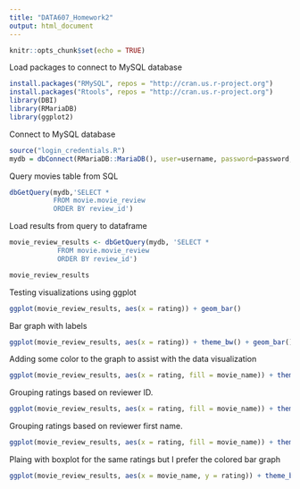 ---
title: "DATA607_Homework2"
output: html_document 
--- 

```{r setup, include=FALSE}
knitr::opts_chunk$set(echo = TRUE)
```


Load packages to connect to MySQL database
```{r}
install.packages("RMySQL", repos = "http://cran.us.r-project.org")
install.packages("Rtools", repos = "http://cran.us.r-project.org")
library(DBI)
library(RMariaDB)
library(ggplot2)
```


Connect to MySQL database
```{r}
source("login_credentials.R")
mydb = dbConnect(RMariaDB::MariaDB(), user=username, password=password, dbname='movie',host='localhost')
```


Query movies table from SQL
```{r}
dbGetQuery(mydb,'SELECT *
           FROM movie.movie_review
           ORDER BY review_id') 
```


Load results from query to dataframe 
```{r}
movie_review_results <- dbGetQuery(mydb, 'SELECT * 
            FROM movie.movie_review
            ORDER BY review_id')

movie_review_results
```


Testing visualizations using ggplot
```{r}
ggplot(movie_review_results, aes(x = rating)) + geom_bar()
```


Bar graph with labels
```{r}
ggplot(movie_review_results, aes(x = rating)) + theme_bw() + geom_bar() + labs(y = "Rating Count", x = "Rating", title = "Overall Rating Totals")
```


Adding some color to the graph to assist with the data visualization
```{r}
ggplot(movie_review_results, aes(x = rating, fill = movie_name)) + theme_bw() + geom_bar() + labs(y = "Rating Count", x = "Rating", title = "Overall Ratings")
```


Grouping ratings based on reviewer ID. 
```{r}
ggplot(movie_review_results, aes(x = rating, fill = movie_name)) + theme_bw() + facet_wrap(~ reviewer_id) + geom_bar() + labs(y = "Rating Count", x = "Rating", title = "Ratings Grouped by Reviewer ID")
```


Grouping ratings based on reviewer first name. 
```{r}
ggplot(movie_review_results, aes(x = rating, fill = movie_name)) + theme_bw() + facet_wrap(~ first_name) + geom_bar() + labs(y = "Rating Count", x = "Rating", title = "Ratings Grouped by Reviewer Name")
```


Plaing with boxplot for the same ratings but I prefer the colored bar graph
```{r}
ggplot(movie_review_results, aes(x = movie_name, y = rating)) + theme_bw() + geom_boxplot() + labs(y = "Movie Rating", x = "Movie Name", title = "Movie Ratings")
```


